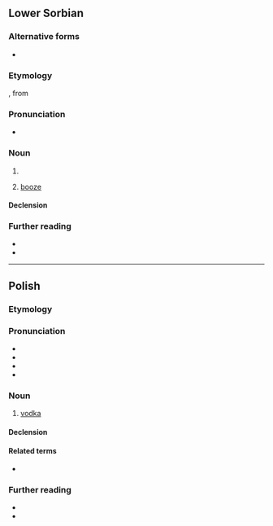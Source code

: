 {{also|wodka|Wodka|wódką}}
==Lower Sorbian==

===Alternative forms===
* {{l|dsb|wodka}} {{qualifier|obsolete}}

===Etymology===
{{suffix|dsb|wóda|ka}}, from {{inh|dsb|ine-pro|*wódr̥}}

===Pronunciation===
* {{IPA|dsb|/ˈwɨtka/|/ˈwɛtka/|/ˈwʊtka/|qual3=dated}}

===Noun===
{{dsb-noun|f}}

# {{diminutive of|dsb|wóda}}
# {{lb|dsb|euphemistic}} [[booze]]

====Declension====
{{dsb-decl-noun-3|wód|k}}

===Further reading===
* {{R:dsb:Muka}}
* {{R:dsb:Starosta}}

----

==Polish==
{{wp|lang=pl}}

===Etymology===
{{suffix|pl|woda|ka}}

===Pronunciation===
* {{pl-IPA}}
* {{audio|pl|pl-wódka.ogg|Audio}}
* {{hyph|pl|wód|ka}}
* {{rhymes|pl|utka}}

===Noun===
{{pl-noun|f|dim=wódeczka|aug=wóda}}

# [[vodka]]

====Declension====
{{pl-decl-noun-f}}

====Related terms====
* {{q|adjective}} {{l|pl|wódczany}}

===Further reading===
* {{R:pl:WSJP}}
* {{R:PWN}}

{{c|pl|Distilled beverages}}